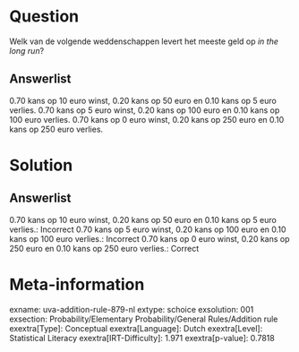 Question
========

Welk van de volgende weddenschappen levert het meeste geld op *in the
long run*?

Answerlist
----------

0.70 kans op 10 euro winst, 0.20 kans op 50 euro en 0.10 kans op 5 euro verlies.
0.70 kans op 5 euro winst, 0.20 kans op 100 euro en 0.10 kans op 100 euro verlies.
0.70 kans op 0 euro winst, 0.20 kans op 250 euro en 0.10 kans op 250 euro verlies.

Solution
========

Answerlist
----------

0.70 kans op 10 euro winst, 0.20 kans op 50 euro en 0.10 kans op 5 euro verlies.: Incorrect
0.70 kans op 5 euro winst, 0.20 kans op 100 euro en 0.10 kans op 100 euro verlies.: Incorrect
0.70 kans op 0 euro winst, 0.20 kans op 250 euro en 0.10 kans op 250 euro verlies.: Correct

Meta-information
================
exname: uva-addition-rule-879-nl
extype: schoice
exsolution: 001
exsection: Probability/Elementary Probability/General Rules/Addition rule
exextra[Type]: Conceptual
exextra[Language]: Dutch
exextra[Level]: Statistical Literacy
exextra[IRT-Difficulty]: 1.971
exextra[p-value]: 0.7818
